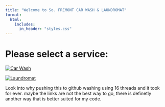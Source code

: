 ```yaml
---
title: "Welcome to So. FREMONT CAR WASH & LAUNDROMAT"
format: 
  html:
    includes:
      in_header: "styles.css"
---
```




# Please select a service:




<div class="flex-container">

<div class="flex-item">
  <a href="carwash1.qmd">
    <img src="Images/carwash_logo.png" alt="Car Wash">
  </a>
</div>

<div class="flex-item">
  <a href="laundromat.qmd">
    <img src="Images/north_side_wall.jpg" alt="Laundromat">
  </a>
</div>

</div>


Look into why pushing this to github washing using 16 threads and it took for ever. maybe the links are not the best way to go, there is definetly another way that is better suited for my code.


